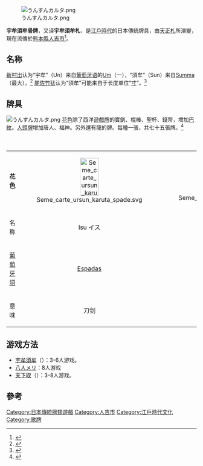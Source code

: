 {{Infobox East Asian
|title=宇牟須牟札
|tablewidth=
|color=
|fontcolor=
|background=
|logo=
|logowidth=
|img=
|imgwidth=
|caption=
|sort=
|japanesetitle=
|kanji=宇牟須牟骨牌
|kana=うんすんカルタ
|kanahist=
|hiragana=
|katakana=
|shinjitai=
|kyujitai=
|romaji=Unsun Karuta
|hepburn=
|japanesetext=
}}

[[File:うんすんカルタ.png|thumb]]

'''宇牟須牟骨牌'''，又译'''宇牟須牟札'''，是[[江戶時代|江戶時代]]的日本傳統牌具，由[[天正札|天正札]]所演變，現在流傳於[[熊本縣|熊本縣]][[人吉市|人吉市]]<ref name="うんすんかるた">{{Cite news|url=http://www.asahi-net.or.jp/~rp9h-tkhs/dg_unsun.htm|title=うんすんかるた|language=ja|publisher=HOME PAGE of HIRONORI TAKAHASHI|author=高橋浩德|date=|accessdate=2014-12-11|archive-date=2014-12-13|archive-url=https://web.archive.org/web/20141213002033/http://www.asahi-net.or.jp/~rp9h-tkhs/dg_unsun.htm|dead-url=no}}</ref>。

==名称==
[[新村出|新村出]]认为“宇牟”（Un）来自[[葡萄牙语|葡萄牙语]]的[[:en:wikt:um#Portuguese|Um]]（一），“須牟”（Sun）来自[[:en:wikt:summa|Summa]]（最大）。<ref> {{Cite book | author = 新村出 | title = 南蛮更紗「賀留多の伝来と流行」 | publisher = 改造社 | date = 大正十三年 | language = ja }} </ref> [[尾佐竹猛|尾佐竹猛]]认为“須牟”可能来自于长度单位“[[:en:wikt:寸#Japanese|寸]]”。<ref> {{Cite book | author = 尾佐竹猛 | title = 賭博と掏摸の研究 | publisher = 総葉社書店 | date = 大正十年 | language = ja }} </ref>
==牌具==
[[File:うんすんカルタ.png|thumb]]
[[花色|花色]]除了西洋[[遊戲牌|遊戲牌]]的寶劍、棍棒、聖杯、錢幣，增加[[巴紋|巴紋]]。[[人頭牌|人頭牌]]增加唐人、福神。另外還有龍的牌。每種一張，共七十五張牌。<ref>{{Cite news|url=http://www.geocities.jp/sudare103443/room/unsun/unsun-top.html|title=「うんすんかるた」とは？|language=ja|publisher=江戸カルタ研究室トップ|author=三好裕治|date=|accessdate=2014-12-11|archive-url=https://web.archive.org/web/20141211145636/http://www.geocities.jp/sudare103443/room/unsun/unsun-top.html|archive-date=2014-12-11|dead-url=yes}}</ref>

{| class="wikitable"
|+ '''宇牟須牟札的花色'''
|-
| width="100px"| '''花色'''
| width="100px" align="center" height="100px" bgcolor="honeydew"| [[File:Seme_carte_ursun_karuta_spade.svg|50x100px]]
| width="100px" align="center" bgcolor="honeydew"| [[File:Seme_carte_ursun_karuta_coppe.svg|50x90px]]
| width="100px" align="center" bgcolor="honeydew"| [[File:Seme_carte_ursun_karuta_denari.svg|70px]]
| width="100px" align="center" bgcolor="honeydew"| [[File:Seme_carte_ursun_karuta_bastoni.svg|50x100px]]
| width="100px" align="center" bgcolor="honeydew"| [[File:Seme_carte_ursun_karuta_giri.svg|70px]]
|-
! align="left"|名称
|Isu イス||Kotsu コツ||Ouru オウル||Hau ハウ||Guru グル
|-
! align="left"| [[葡萄牙語|葡萄牙語]]
|[[:en:wikt:Espadas#Portuguese|Espadas]]||[[:en:wikt:Copas#Portuguese|Copas]]||[[:en:wikt:Ouros#Portuguese|Ouros]]||[[:en:wikt:Paus#Portuguese|Paus]]||[[:en:wikt:Girar#Portuguese|Girar]]
|-
! align="left"| 意味
|刀剑||聖杯||貨幣||棍棒||回旋
|}

==游戏方法==
*[[宇牟須牟|宇牟須牟]]（{{lang-ja|うんすん}}）：3-6人游戏。
*[[八人メリ|八人メリ]]：8人游戏
*[[天下取|天下取]]（{{lang-ja|天下とり}}）：3-8人游戏。

==參考==
{{reflist|2}}

[[Category:日本傳統牌類遊戲|Category:日本傳統牌類遊戲]]
[[Category:人吉市|Category:人吉市]]
[[Category:江戶時代文化|Category:江戶時代文化]]
[[Category:歌牌|Category:歌牌]]